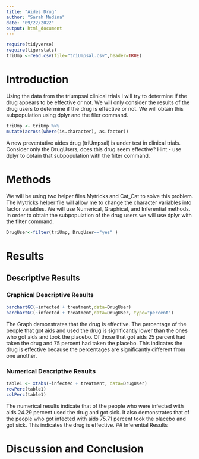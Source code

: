```yaml
---
title: "Aides Drug"
author: "Sarah Medina"
date: "09/22/2022"
output: html_document
---
```


```r
require(tidyverse)
require(tigerstats)
triUmp <-read.csv(file="triUmpsal.csv",header=TRUE)
```

# Introduction
Using the data from the triumpsal clinical trials I will try to determine if the drug appears to be effective or not. We will only consider the results of the drug users to determine if the drug is effective or not. We will obtain this subpopulation using dplyr and the filer command.

```r
triUmp <- triUmp %>%
mutate(across(where(is.character), as.factor))
```
<!--In this section you explain what you are trying to show.  Where did the data come from?  What is the research or other question you are trying to answer?.  If you skimp in this section expect to be marked down in your grade. Paint a picture of the project a couple of paragraphs is expected!-->

A new  preventative aides drug (triUmpsal) is under test in clinical trials. Consider only the DrugUsers, does this drug seem effective?  Hint - use dplyr to obtain that subpopulation with the filter command.

# Methods
We will be using two helper files Mytricks and Cat_Cat to solve this problem. The Mytricks helper file will allow me to change the character variables into factor variables. We will use Numerical, Graphical, and Inferential methods. In order to obtain the subpopulation of the drug users we will use dplyr with the filter command. 
<!--Decide on your methods:  use "variable analysis" or other appropriate descriptors.  Make sure to choose at least one graphical method and at least one numerical method. Discuss what data manipulations may be needed for example subsetting or other binning procedures and what sort of graphical displays and inferential tools will be used!-->

```r
DrugUser<-filter(triUmp, DrugUser=="yes" )
```
# Results

<!--Divide this section into two sub-sections:  One for your descriptive  results and one for your inferential results.!-->

## Descriptive Results

### Graphical Descriptive Results

```r
barchartGC(~infected + treatment,data=DrugUser)
barchartGC(~infected + treatment,data=DrugUser, type="percent")
```

The Graph demonstrates that the drug is effective. The percentage of the people that got aids and used the drug is significantly lower than the ones who got aids and took the placebo. Of those that got aids 25 percent had taken the drug and 75 percent had taken the placebo. This indicates the drug is effective because the percentages are significantly different from one another. 

<!--Graphical results here.  Make sure to show your code.  Provide appropriate labels for axes, giving units if possible, and provide a good title for the graph, too.  Use the graphical results to describe the patterns if any that exist in the data as focused toward the research question. Bottom line is to explain the features of the graph that are relevant to conforming or departing to what is expected by your null hypothesis !-->

### Numerical Descriptive Results
```r
table1 <- xtabs(~infected + treatment, data=DrugUser)
rowPerc(table1)
colPerc(table1)
```
<!--Numerical results go here. Use the numerical results to describe the patterns if any that exist in the data as focused toward the research question!-->

The numerical results indicate that of the people who were infected with aids 24.29 percent used the drug and got sick. It also demonstrates that of the people who got infected with aids 75.71 percent took the placebo and got sick. This indicates the drug is effective. 
## Inferential Results

<!--State hypothesis clearly.  Make sure your discussion of the inferential test covers all the aspects that the test output produces, such as test statistic, p-value etc.  Make a decision about the null hypothesis, explain the assumptions on which the selected test/procedure was based, and why the chosen procedure satisfys the assumptions and is appropriate to answer the research question!-->


# Discussion and Conclusion

<!--Discussion and conclusion here.  If you found a relationship be sure to consider whether the relationship occurs because one of the variavbles causes the other, or whether they perhasps are related for some other reason.  Watch the chapter 6 videos from the GeorgeTown videos collection.!-->
